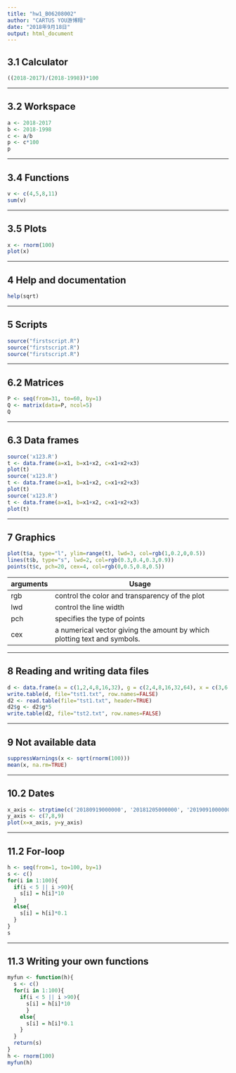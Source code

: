 ```yaml
---
title: "hw1_B06208002"
author: "CARTUS YOU游博翔"
date: "2018年9月18日"
output: html_document
---
```


## 3.1 Calculator
```r
((2018-2017)/(2018-1998))*100
```
***

## 3.2 Workspace
```r
a <- 2018-2017
b <- 2018-1998
c <- a/b
p <- c*100
p
```
***

## 3.4 Functions
```r
v <- c(4,5,8,11)
sum(v)
```
***

## 3.5 Plots
```r
x <- rnorm(100)
plot(x)
```
***

## 4 Help and documentation
```r
help(sqrt)
```
***

## 5 Scripts
```r
source("firstscript.R")
source("firstscript.R")
source("firstscript.R")
```
***

## 6.2 Matrices
```r
P <- seq(from=31, to=60, by=1)
Q <- matrix(data=P, ncol=5)
Q
```
***

## 6.3 Data frames
```r
source('x123.R')
t <- data.frame(a=x1, b=x1+x2, c=x1+x2+x3)
plot(t)
source('x123.R')
t <- data.frame(a=x1, b=x1+x2, c=x1+x2+x3)
plot(t)
source('x123.R')
t <- data.frame(a=x1, b=x1+x2, c=x1+x2+x3)
plot(t)
```
***

## 7 Graphics
```r
plot(t$a, type="l", ylim=range(t), lwd=3, col=rgb(1,0.2,0,0.5))
lines(t$b, type="s", lwd=2, col=rgb(0.3,0.4,0.3,0.9))
points(t$c, pch=20, cex=4, col=rgb(0,0.5,0.8,0.5))
```

arguments | Usage
----------|-----------------------------------------
    rgb   | control the color and transparency of the plot
    lwd   | control the line width
    pch   | specifies the type of points
    cex   | a numerical vector giving the amount by which plotting text and symbols.
    
***

## 8 Reading and writing data files
```r
d <- data.frame(a = c(1,2,4,8,16,32), g = c(2,4,8,16,32,64), x = c(3,6,12,24,48,96))
write.table(d, file="tst1.txt", row.names=FALSE)
d2 <- read.table(file="tst1.txt", header=TRUE)
d2$g <- d2$g*5
write.table(d2, file="tst2.txt", row.names=FALSE)
```
***

## 9 Not available data
```r
suppressWarnings(x <- sqrt(rnorm(100)))
mean(x, na.rm=TRUE)
```
***

## 10.2 Dates
```r
x_axis <- strptime(c('20180919000000', '20181205000000', '20190910000000'), format="%Y%m%d%H%M%S")
y_axis <- c(7,8,9)
plot(x=x_axis, y=y_axis)
```

***

## 11.2 For-loop
```r
h <- seq(from=1, to=100, by=1)
s <- c()
for(i in 1:100){
  if(i < 5 || i >90){
    s[i] = h[i]*10
  }
  else{
    s[i] = h[i]*0.1
  }
}
s
```
***

## 11.3 Writing your own functions
```r
myfun <- function(h){
  s <- c()
  for(i in 1:100){
    if(i < 5 || i >90){
      s[i] = h[i]*10
      }
    else{
      s[i] = h[i]*0.1
    }
  }
  return(s)
}
h <- rnorm(100)
myfun(h)
```
















